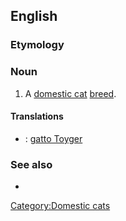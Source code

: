 ==English==

===Etymology===
{{blend|toy|tiger}}

===Noun===
{{en-noun}}

# A [[domestic cat]] [[breed]].

====Translations====
{{checktrans-top}}
* {{ttbc|Italian}}: [[gatto Toyger]]
{{trans-mid}}
{{trans-bottom}}

===See also===
*{{pedia}}
[[Category:Domestic cats]]